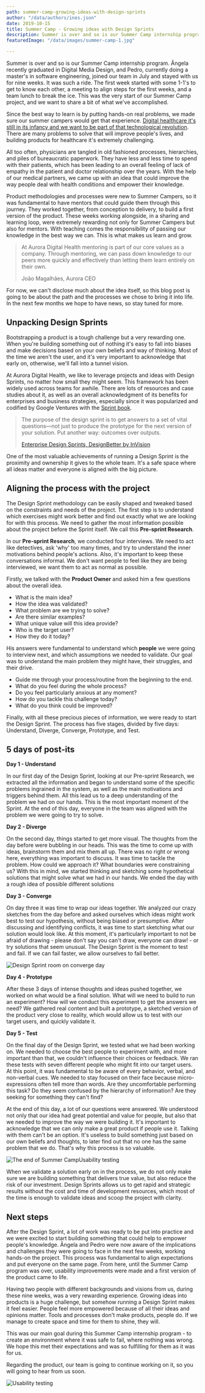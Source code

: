 ```yaml
---
path: summer-camp-growing-ideas-with-design-sprints
author: "/data/authors/ines.json"
date: 2019-10-15
title: Summer Camp - Growing ideas with Design Sprints
description: Summer is over and so is our Summer Camp internship program.
featuredImage: "/data/images/summer-camp-1.jpg"

---
```

Summer is over and so is our Summer Camp internship program. Ângela recently graduated in Digital Media Design, and Pedro, currently doing a master's in software engineering, joined our team in July and stayed with us for nine weeks. It was such a ride. The first week started with some 1-1's to get to know each other, a meeting to align steps for the first weeks, and a team lunch to break the ice. This was the very start of our Summer Camp project, and we want to share a bit of what we've accomplished.

Since the best way to learn is by putting hands-on real problems, we made sure our summer campers would get that experience. [Digital healthcare it's still in its infancy and we want to be part of that technological revolution](https://auroradigital.co/blog/articles/the-dawn-of-a-new-digital-healthcare-era). There are many problems to solve that will improve people's lives, and building products for healthcare it's extremely challenging.

All too often, physicians are tangled in old fashioned processes, hierarchies, and piles of bureaucratic paperwork. They have less and less time to spend with their patients, which has been leading to an overall feeling of lack of empathy in the patient and doctor relationship over the years. With the help of our medical partners, we came up with an idea that could improve the way people deal with health conditions and empower their knowledge.

Product methodologies and processes were new to Summer Campers, so it was fundamental to have mentors that could guide them through this journey. They worked together, from conception to delivery, to build a first version of the product. These weeks working alongside, in a sharing and learning loop, were extremely rewarding not only for Summer Campers but also for mentors. With teaching comes the responsibility of passing our knowledge in the best way we can. This is what makes us learn and grow.

> At Aurora Digital Health mentoring is part of our core values as a company. Through mentoring, we can pass down knowledge to our peers more quickly and effectively than letting them learn entirely on their own.
>
> João Magalhães, Aurora CEO

For now, we can't disclose much about the idea itself, so this blog post is going to be about the path and the processes we chose to bring it into life. In the next few months we hope to have news, so stay tuned for more.

## Unpacking Design Sprints

Bootstrapping a product is a tough challenge but a very rewarding one. When you're building something out of nothing it's easy to fall into biases and make decisions based on your own beliefs and way of thinking. Most of the time we aren't the user, and it's very important to acknowledge that early on, otherwise, we'll fall into a tunnel vision.

At Aurora Digital Health, we like to leverage projects and ideas with Design Sprints, no matter how small they might seem. This framework has been widely used across teams for awhile. There are lots of resources and case studies about it, as well as an overall acknowledgment of its benefits for enterprises and business strategies, especially since it was popularized and codified by Google Ventures with the [Sprint book](https://www.thesprintbook.com/).

> The purpose of the design sprint is to get answers to a set of vital questions—not just to produce the prototype for the next version of your solution. Put another way: outcomes over outputs.
>
> [Enterprise Design Sprints, DesignBetter by InVision](https://www.designbetter.co/enterprise-design-sprints/design-sprints-enterprises)

One of the most valuable achievements of running a Design Sprint is the proximity and ownership it gives to the whole team. It's a safe space where all ideas matter and everyone is aligned with the big picture.

## Aligning the process with the project

The Design Sprint methodology can be easily shaped and tweaked based on the constraints and needs of the project. The first step is to understand which exercises might work better and find out exactly what we are looking for with this process. We need to gather the most information possible about the project before the Sprint itself. We call this **Pre-sprint Research**.

In our **Pre-sprint Research**, we conducted four interviews. We need to act like detectives, ask 'why' too many times, and try to understand the inner motivations behind people's actions. Also, it's important to keep these conversations informal. We don't want people to feel like they are being interviewed, we want them to act as normal as possible.

Firstly, we talked with the **Product Owner** and asked him a few questions about the overall idea.

* What is the main idea?
* How the idea was validated?
* What problem are we trying to solve?
* Are there similar examples?
* What unique value will this idea provide?
* Who is the target user?
* How they do it today?

His answers were fundamental to understand which **people** we were going to interview next, and which assumptions we needed to validate. Our goal was to understand the main problem they might have, their struggles, and their drive.

* Guide me through your process/routine from the beginning to the end.
* What do you feel during the whole process?
* Do you feel particularly anxious at any moment?
* How do you tackle this challenge today?
* What do you think could be improved?

Finally, with all these precious pieces of information, we were ready to start the Design Sprint. The process has five stages, divided by five days: Understand, Diverge, Converge, Prototype, and Test.

## 5 days of post-its

**Day 1 - Understand**

In our first day of the Design Sprint, looking at our Pre-sprint Research, we extracted all the information and began to understand some of the specific problems ingrained in the system, as well as the main motivations and triggers behind them. All this lead us to a deep understanding of the problem we had on our hands. This is the most important moment of the Sprint. At the end of this day, everyone in the team was aligned with the problem we were going to try to solve.

**Day 2 - Diverge**

On the second day, things started to get more visual. The thoughts from the day before were bubbling in our heads. This was the time to come up with ideas, brainstorm them and mix them all up. There was no right or wrong here, everything was important to discuss. It was time to tackle the problem. How could we approach it? What boundaries were constraining us? With this in mind, we started thinking and sketching some hypothetical solutions that might solve what we had in our hands. We ended the day with a rough idea of possible different solutions

**Day 3 - Converge**

On day three it was time to wrap our ideas together. We analyzed our crazy sketches from the day before and asked ourselves which ideas might work best to test our hypothesis, without being biased or presumptive. After discussing and identifying conflicts, it was time to start sketching what our solution would look like. At this moment, it's particularly important to not be afraid of drawing - please don't say you can't draw, everyone can draw! - or try solutions that seem unusual. The Design Sprint is the moment to test and fail. If we can fail faster, we allow ourselves to fail better.

![Design Sprint room on converge day](/data/images/summer-camp-1.jpg)

**Day 4 - Prototype**

After these 3 days of intense thoughts and ideas pushed together, we worked on what would be a final solution. What will we need to build to run an experiment? How will we conduct this experiment to get the answers we need? We gathered real content and built a prototype, a sketched version of the product very close to reality, which would allow us to test with our target users, and quickly validate it.

**Day 5 - Test**

On the final day of the Design Sprint, we tested what we had been working on. We needed to choose the best people to experiment with, and more important than that, we couldn't influence their choices or feedback. We ran these tests with seven different people who might fit into our target users. At this point, it was fundamental to be aware of every behavior, verbal, and non-verbal cues. We needed to stay focused on their face because micro-expressions often tell more than words. Are they uncomfortable performing this task? Do they seem confused by the hierarchy of information? Are they seeking for something they can't find?

At the end of this day, a lot of our questions were answered. We understood not only that our idea had great potential and value for people, but also that we needed to improve the way we were building it. It's important to acknowledge that we can only make a great product if people use it. Talking with them can't be an option. It's useless to build something just based on our own beliefs and thoughts, to later find out that no one has the same problem that we do. That's why this process is so valuable.

![The end of Summer CampUsability testing](/data/images/summer-camp-3.jpg)

When we validate a solution early on in the process, we do not only make sure we are building something that delivers true value, but also reduce the risk of our investment. Design Sprints allows us to get rapid and strategic results without the cost and time of development resources, which most of the time is enough to validate ideas and scoop the project with clarity.

## Next steps

After the Design Sprint, a lot of work was ready to be put into practice and we were excited to start building something that could help to empower people's knowledge. Ângela and Pedro were now aware of the implications and challenges they were going to face in the next few weeks, working hands-on the project. This process was fundamental to align expectations and put everyone on the same page. From here, until the Summer Camp program was over, usability improvements were made and a first version of the product came to life.

Having two people with different backgrounds and visions from us, during these nine weeks, was a very rewarding experience. Growing ideas into products is a huge challenge, but somehow running a Design Sprint makes it feel easier. People feel more empowered because of all their ideas and opinions matter. Tools and processes don't make products, people do. If we manage to create space and time for them to shine, they will.

This was our main goal during this Summer Camp internship program - to create an environment where it was safe to fail, where nothing was wrong. We hope this met their expectations and was so fulfilling for them as it was for us.

Regarding the product, our team is going to continue working on it, so you will going to hear from us soon.

![Usability testing](/data/images/summer-camp-2.jpg)